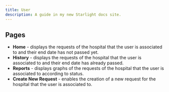 ```yaml
---
title: User
description: A guide in my new Starlight docs site.
---
```


## Pages

- **Home** - displays the requests of the hospital that the user is associated to and their end date has not passed yet.
- **History** - displays the requests of the hospital that the user is associated to and their end date has already passed.
- **Reports** - displays graphs of the requests of the hospital that the user is associated to according to status.
- **Create New Request** - enables the creation of a new request for the hospital that the user is associated to.
